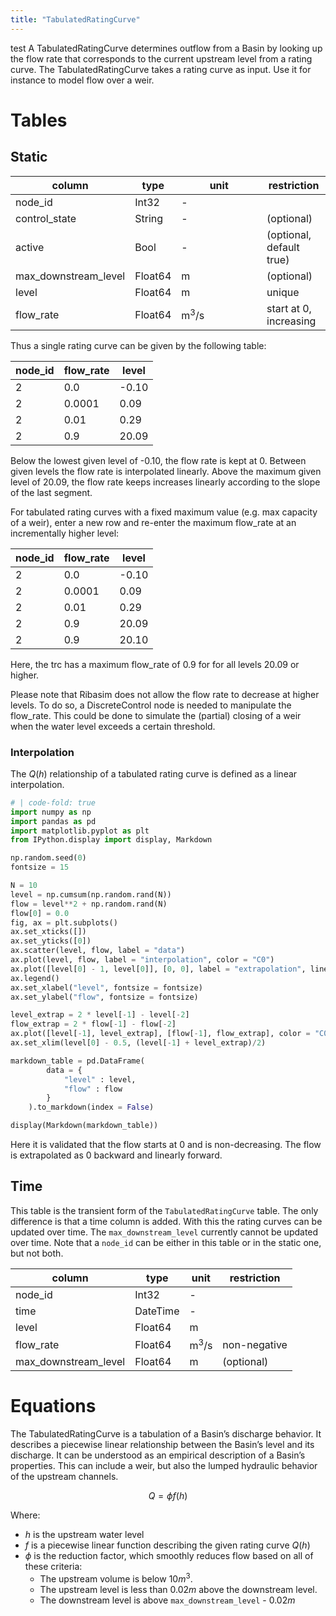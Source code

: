 ```yaml
---
title: "TabulatedRatingCurve"
---
```

test 
A TabulatedRatingCurve determines outflow from a Basin by looking up the flow rate that corresponds to the current upstream level from a rating curve.
The TabulatedRatingCurve takes a rating curve as input.
Use it for instance to model flow over a weir.

# Tables

## Static

column               | type    | unit                  | restriction
-------------        | ------- | --------------------- | -----------
node_id              | Int32   | -                     |
control_state        | String  | -                     | (optional)
active               | Bool    | -                     | (optional, default true)
max_downstream_level | Float64 | $\text{m}$            | (optional)
level                | Float64 | $\text{m}$            | unique
flow_rate            | Float64 | $\text{m}^3/\text{s}$ | start at 0, increasing

Thus a single rating curve can be given by the following table:

node_id | flow_rate  | level
------- |----------- |-------
      2 | 0.0        | -0.10
      2 | 0.0001     |  0.09
      2 | 0.01       |  0.29
      2 | 0.9        | 20.09

Below the lowest given level of -0.10, the flow rate is kept at 0.
Between given levels the flow rate is interpolated linearly.
Above the maximum given level of 20.09, the flow rate keeps increases linearly according to the slope of the last segment.

For tabulated rating curves with a fixed maximum value (e.g. max capacity of a weir), enter a new row and re-enter the maximum flow_rate at an incrementally higher level:

node_id | flow_rate  | level
------- |----------- |-------
      2 | 0.0        | -0.10
      2 | 0.0001     |  0.09
      2 | 0.01       |  0.29
      2 | 0.9        | 20.09
      2 | 0.9        | 20.10

Here, the trc has a maximum flow_rate of 0.9 for for all levels 20.09 or higher.

Please note that Ribasim does not allow the flow rate to decrease at higher levels. To do so, a DiscreteControl node is needed to manipulate the flow_rate. This could be done to simulate the (partial) closing of a weir when the water level exceeds a certain threshold.


### Interpolation

The $Q(h)$ relationship of a tabulated rating curve is defined as a linear interpolation.

```python
# | code-fold: true
import numpy as np
import pandas as pd
import matplotlib.pyplot as plt
from IPython.display import display, Markdown

np.random.seed(0)
fontsize = 15

N = 10
level = np.cumsum(np.random.rand(N))
flow = level**2 + np.random.rand(N)
flow[0] = 0.0
fig, ax = plt.subplots()
ax.set_xticks([])
ax.set_yticks([0])
ax.scatter(level, flow, label = "data")
ax.plot(level, flow, label = "interpolation", color = "C0")
ax.plot([level[0] - 1, level[0]], [0, 0], label = "extrapolation", linestyle = "dashed")
ax.legend()
ax.set_xlabel("level", fontsize = fontsize)
ax.set_ylabel("flow", fontsize = fontsize)

level_extrap = 2 * level[-1] - level[-2]
flow_extrap = 2 * flow[-1] - flow[-2]
ax.plot([level[-1], level_extrap], [flow[-1], flow_extrap], color = "C0", linestyle = "dashed")
ax.set_xlim(level[0] - 0.5, (level[-1] + level_extrap)/2)

markdown_table = pd.DataFrame(
        data = {
            "level" : level,
            "flow" : flow
        }
    ).to_markdown(index = False)

display(Markdown(markdown_table))
```

Here it is validated that the flow starts at $0$ and is non-decreasing. The flow is extrapolated as $0$ backward and linearly forward.

## Time

This table is the transient form of the `TabulatedRatingCurve` table.
The only difference is that a time column is added.
With this the rating curves can be updated over time.
The `max_downstream_level` currently cannot be updated over time.
Note that a `node_id` can be either in this table or in the static one, but not both.

column               | type     | unit                  | restriction
-------------------- | -------  | --------------------- | -----------
node_id              | Int32    | -                     |
time                 | DateTime | -                     |
level                | Float64  | $\text{m}$            |
flow_rate            | Float64  | $\text{m}^3/\text{s}$ | non-negative
max_downstream_level | Float64  | $\text{m}$            | (optional)

# Equations

The TabulatedRatingCurve is a tabulation of a Basin's discharge behavior.
It describes a piecewise linear relationship between the Basin's level and its discharge.
It can be understood as an empirical description of a Basin's properties.
This can include a weir, but also the lumped hydraulic behavior of the upstream channels.

$$
Q = \phi f(h)
$$

Where:

- $h$ is the upstream water level
- $f$ is a piecewise linear function describing the given rating curve $Q(h)$
- $\phi$ is the reduction factor, which smoothly reduces flow based on all of these criteria:
  - The upstream volume is below $10 m^3$.
  - The upstream level is less than $0.02 m$ above the downstream level.
  - The downstream level is above `max_downstream_level` - $0.02 m$
